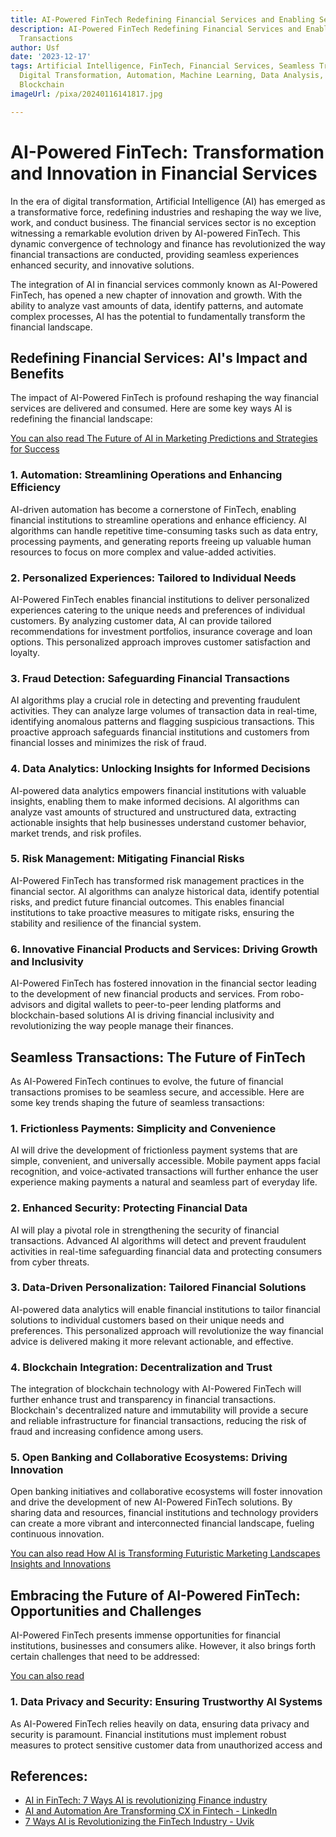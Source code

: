 ```yaml
---
title: AI-Powered FinTech Redefining Financial Services and Enabling Seamless Transactions
description: AI-Powered FinTech Redefining Financial Services and Enabling Seamless
  Transactions
author: Usf
date: '2023-12-17'
tags: Artificial Intelligence, FinTech, Financial Services, Seamless Transactions,
  Digital Transformation, Automation, Machine Learning, Data Analysis, Cybersecurity,
  Blockchain
imageUrl: /pixa/20240116141817.jpg

---
```

# AI-Powered FinTech: Transformation  and Innovation  in Financial Services

In the era of digital transformation, Artificial Intelligence (AI)  has emerged as a transformative force, redefining industries and reshaping the way we live, work, and conduct  business. The financial services sector  is no  exception  witnessing a remarkable  evolution driven by AI-powered FinTech.  This dynamic convergence of technology and finance has revolutionized the way financial transactions are conducted, providing seamless experiences enhanced security, and innovative solutions.

The integration of AI  in  financial services  commonly known as AI-Powered  FinTech, has  opened a new chapter of innovation and growth. With the ability to analyze vast amounts of data, identify patterns, and automate  complex  processes, AI has  the potential to fundamentally transform the financial landscape.

## Redefining Financial Services: AI's Impact and Benefits

The impact of AI-Powered FinTech is profound  reshaping the way financial services are delivered and  consumed.  Here are some key ways AI  is redefining the financial  landscape:

[You  can also read The Future of AI  in Marketing Predictions and  Strategies for Success](The%20Future%20of%20AI%20in%20Marketing%20Predictions%20and%20Strategies%20for%20Success)


###  1. Automation: Streamlining Operations  and Enhancing Efficiency

AI-driven automation has become a cornerstone of FinTech, enabling financial institutions to streamline operations and enhance efficiency. AI algorithms can handle repetitive time-consuming tasks such as data entry, processing payments, and generating  reports freeing up valuable human resources to focus on more complex and value-added activities.

### 2. Personalized Experiences: Tailored to Individual Needs

AI-Powered FinTech enables financial institutions to deliver personalized experiences catering to the unique needs and preferences of individual customers. By analyzing customer data, AI can provide tailored  recommendations for investment portfolios, insurance coverage and loan options. This personalized approach improves customer satisfaction and loyalty.

###  3.  Fraud Detection:  Safeguarding Financial Transactions

AI algorithms play a crucial role in detecting and preventing fraudulent activities. They  can analyze large volumes of transaction data in real-time, identifying anomalous patterns and flagging suspicious transactions. This proactive approach  safeguards financial institutions and customers from financial losses and minimizes the risk of fraud.

### 4. Data Analytics: Unlocking Insights for Informed Decisions

AI-powered data analytics empowers financial institutions with valuable insights, enabling them to make informed decisions. AI algorithms can analyze vast amounts of structured and unstructured data, extracting actionable insights that help businesses understand  customer behavior, market trends, and risk  profiles.

### 5. Risk Management: Mitigating Financial Risks

AI-Powered FinTech  has transformed risk management practices in the financial sector. AI algorithms can analyze historical data, identify potential risks, and predict future  financial outcomes. This enables financial institutions to take proactive measures  to  mitigate  risks, ensuring  the stability and resilience of the financial system.

###  6. Innovative Financial Products and Services: Driving Growth and Inclusivity

AI-Powered FinTech has  fostered innovation in  the financial sector leading to the development of new financial products  and services. From robo-advisors  and digital wallets to peer-to-peer lending platforms and blockchain-based solutions AI is driving financial inclusivity and revolutionizing the way people manage their finances.

## Seamless Transactions: The Future of FinTech

As AI-Powered FinTech continues  to evolve, the future  of financial transactions promises to be  seamless secure, and accessible. Here are some key trends shaping the future of seamless transactions:

### 1. Frictionless Payments:  Simplicity  and  Convenience

AI will drive  the development of  frictionless payment systems that are simple, convenient, and universally accessible. Mobile payment apps facial recognition, and voice-activated transactions will further enhance  the user experience making payments a natural and seamless part of everyday  life.

###  2. Enhanced Security: Protecting Financial Data

AI will play a pivotal role in strengthening the security of financial transactions. Advanced AI algorithms  will detect and prevent fraudulent activities in real-time  safeguarding financial data and protecting consumers from cyber threats.

### 3. Data-Driven  Personalization: Tailored Financial Solutions

AI-powered data analytics will enable financial  institutions to tailor financial solutions to individual  customers based on their unique  needs and preferences. This personalized approach will revolutionize the way financial advice is delivered making it more relevant actionable, and effective.

### 4.  Blockchain  Integration: Decentralization and  Trust

The integration of blockchain technology with AI-Powered FinTech will further enhance trust and transparency in financial transactions. Blockchain's  decentralized  nature and immutability will provide a secure and reliable infrastructure for financial transactions, reducing  the risk of fraud and  increasing confidence  among users.

### 5. Open Banking and Collaborative  Ecosystems: Driving Innovation

Open banking initiatives and collaborative ecosystems will foster  innovation and drive the development of new AI-Powered FinTech solutions. By sharing data  and resources, financial institutions and technology providers can create a more vibrant and interconnected financial landscape, fueling continuous  innovation.

[You can also read How AI is Transforming Futuristic Marketing Landscapes Insights and Innovations](How%20AI%20is%20Transforming%20Futuristic%20Marketing%20Landscapes%20Insights%20and%20Innovations)


## Embracing the Future of AI-Powered FinTech: Opportunities and  Challenges

AI-Powered FinTech presents immense opportunities for financial institutions, businesses and consumers alike. However,  it also brings forth certain challenges that need to be addressed:

[You can also read ]()


### 1. Data Privacy and Security: Ensuring Trustworthy AI Systems

As AI-Powered FinTech relies heavily  on data, ensuring data privacy and  security is paramount. Financial institutions must implement robust measures to protect sensitive customer data from unauthorized access and

## References:
- [AI in FinTech: 7 Ways AI is revolutionizing Finance industry](https://www.techaheadcorp.com/blog/ai-in-fintech/)
- [AI and Automation Are Transforming CX in Fintech - LinkedIn](https://www.linkedin.com/pulse/ai-automation-transforming-cx-fintech-intouchcx-0eqge)
- [7 Ways AI is Revolutionizing the FinTech Industry - Uvik](https://uvik.net/blog/ai-in-fintech/)
